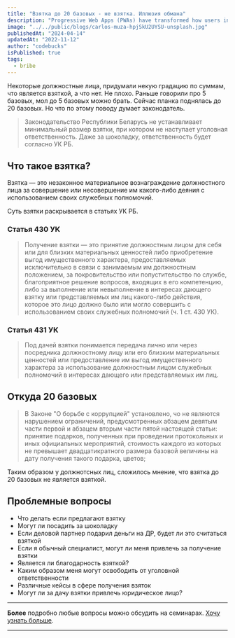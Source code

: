```yaml
---
title: "Взятка до 20 базовых - не взятка. Иллюзия обмана"
description: "Progressive Web Apps (PWAs) have transformed how users interact with web applications. Learn about the benefits of PWAs, their architecture, and how to build highly performant, offline-capable web apps using modern web technologies."
image: "../../public/blogs/carlos-muza-hpjSkU2UYSU-unsplash.jpg"
publishedAt: "2024-04-14"
updatedAt: "2022-11-12"
author: "codebucks"
isPublished: true
tags:
  - bribe
---
```


Некоторые должностные лица, придумали некую градацию по суммам, что является взяткой, а что нет. Не плохо.
Раньше говорили про 5 базовых, мол до 5 базовых можно брать. Сейчас планка поднялась до 20 базовых.
Но что по этому поводу думает законодатель.

> Законодательство Республики Беларусь не устанавливает минимальный размер взятки,
> при котором не наступает уголовная ответственность.
> Даже за шоколадку, ответственность будет согласно УК РБ.

## Что такое взятка?

Взятка — это незаконное материальное вознаграждение должностного лица
за совершение или несовершение им какого-либо деяния с использованием своих служебных полномочий.

Суть взятки раскрывается в статьях УК РБ.

### Статья 430 УК

> Получение взятки — это принятие должностным лицом для себя или для близких материальных
> ценностей либо приобретение выгод имущественного характера, предоставляемых исключительно
> в связи с занимаемым им должностным положением, за покровительство или попустительство по службе,
> благоприятное решение вопросов, входящих в его компетенцию, либо за выполнение или невыполнение
> в интересах дающего взятку или представляемых им лиц какого-либо действия,
> которое это лицо должно было или могло совершить с использованием своих служебных полномочий (ч. 1 ст. 430 УК).

### Статья 431 УК

> Под дачей взятки понимается передача лично или через посредника
> должностному лицу или его близким материальных ценностей или предоставление
> им выгод имущественного характера за использование
> должностным лицом служебных полномочий в интересах дающего или представляемых им лиц.

## Откуда 20 базовых

> В Законе "О борьбе с коррупцией" установлено, чо не являются нарушением ограничений, предусмотренных абзацем девятым части первой и абзацем вторым части пятой настоящей статьи:
> принятие подарков, полученных при проведении протокольных и иных официальных мероприятий, стоимость каждого из которых не превышает
> двадцатикратного размера базовой величины на дату получения такого подарка, цветов;

Таким образом у должнотсных лиц, сложилось мнение, что взятка до 20 базовых не является взяткой.

## Проблемные вопросы

- Что делать если предлагают взятку
- Могут ли посадить за шоколадку
- Если деловой партнер подарил деньги на ДР, будет ли это считаться взяткой
- Если я обычный специалист, могут ли меня привлечь за получение взятки
- Является ли благодарность взяткой?
- Каким образом меня могут освободить от уголовной ответственности
- Различные кейсы в сфере получения взяток
- Могут ли за дачу взятки привлечь юридическое лицо?

---

**Более** подробно любые вопросы можно обсудить на семинарах. [Хочу узнать больше](../contact).

---
